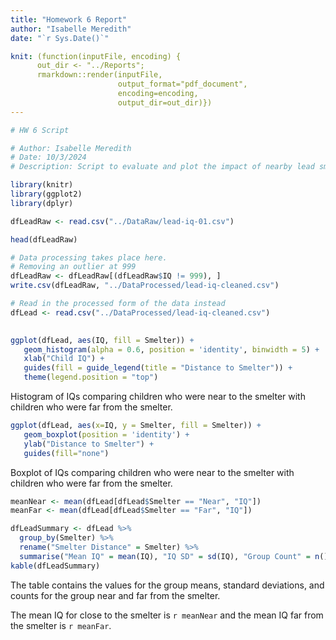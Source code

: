 ```yaml
---
title: "Homework 6 Report"
author: "Isabelle Meredith"
date: "`r Sys.Date()`"

knit: (function(inputFile, encoding) {
      out_dir <- "../Reports";
      rmarkdown::render(inputFile,
                        output_format="pdf_document",
                        encoding=encoding,
                        output_dir=out_dir)})
---
```



```r
# HW 6 Script

# Author: Isabelle Meredith
# Date: 10/3/2024
# Description: Script to evaluate and plot the impact of nearby lead smelter on children's IQ

library(knitr)
library(ggplot2)
library(dplyr)
```

```r
dfLeadRaw <- read.csv("../DataRaw/lead-iq-01.csv")

head(dfLeadRaw)

# Data processing takes place here. 
# Removing an outlier at 999
dfLeadRaw <- dfLeadRaw[(dfLeadRaw$IQ != 999), ]
write.csv(dfLeadRaw, "../DataProcessed/lead-iq-cleaned.csv")

# Read in the processed form of the data instead
dfLead <- read.csv("../DataProcessed/lead-iq-cleaned.csv")
  
```

```r
ggplot(dfLead, aes(IQ, fill = Smelter)) + 
   geom_histogram(alpha = 0.6, position = 'identity', binwidth = 5) + 
   xlab("Child IQ") +
   guides(fill = guide_legend(title = "Distance to Smelter")) +
   theme(legend.position = "top")
```
Histogram of IQs comparing children who were near to the smelter with children who were far from the smelter. 

```r
ggplot(dfLead, aes(x=IQ, y = Smelter, fill = Smelter)) + 
   geom_boxplot(position = 'identity') +
   ylab("Distance to Smelter") +
   guides(fill="none")
```
Boxplot of IQs comparing children who were near to the smelter with children who were far from the smelter. 

```r
meanNear <- mean(dfLead[dfLead$Smelter == "Near", "IQ"])
meanFar <- mean(dfLead[dfLead$Smelter == "Far", "IQ"])
```

```r
dfLeadSummary <- dfLead %>% 
  group_by(Smelter) %>%
  rename("Smelter Distance" = Smelter) %>%
  summarise("Mean IQ" = mean(IQ), "IQ SD" = sd(IQ), "Group Count" = n())
kable(dfLeadSummary)
```
The table contains the values for the group means, standard deviations, and counts for the group near and far from the smelter.

The mean IQ for close to the smelter is `r meanNear` and the mean IQ far from the smelter is `r meanFar`. 